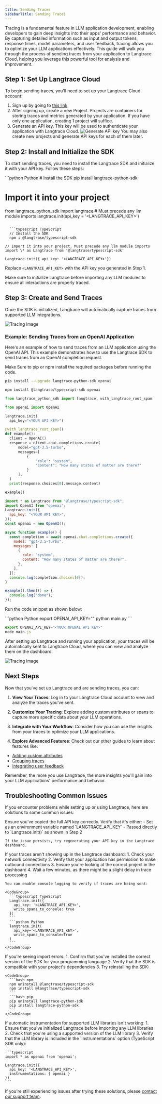 ```yaml
---
title: Sending Traces
sidebarTitle: Sending Traces
---
```


Tracing is a fundamental feature in LLM application development, enabling developers to gain deep insights into their apps' performance and behavior. By capturing detailed information such as input and output tokens, response times, model parameters, and user feedback, tracing allows you to optimize your LLM applications effectively. This guide will walk you through the process of sending traces from your application to Langtrace Cloud, helping you leverage this powerful tool for analysis and improvement.

## Step 1: Set Up Langtrace Cloud

To begin sending traces, you'll need to set up your Langtrace Cloud account:

1. Sign up by going to [this link](https://langtrace.ai/signup).
2. After signing up, create a new Project. Projects are containers for storing traces and metrics generated by your application. If you have only one application, creating 1 project will suffice.
3. Generate an API key. This key will be used to authenticate your application with Langtrace Cloud.
   ![Generate API key](/images/SCR-20240402-kvdo.png)
   <Tip>
     You may also create new projects and generate API keys for each of them
     later.
   </Tip>

## Step 2: Install and Initialize the SDK

To start sending traces, you need to install the Langtrace SDK and initialize it with your API key. Follow these steps:

<CodeGroup>
  ```python Python
# Install the SDK
pip install langtrace-python-sdk

# Import it into your project

from langtrace_python_sdk import langtrace # Must precede any llm module imports
langtrace.init(api_key = '<LANGTRACE_API_KEY>')

````

  ```typescript TypeScript
  // Install the SDK
  npm i @langtrase/typescript-sdk

// Import it into your project. Must precede any llm module imports
import \* as Langtrace from '@langtrase/typescript-sdk'

Langtrace.init({ api_key: '<LANGTRACE_API_KEY>'})

````

</CodeGroup>

Replace `<LANGTRACE_API_KEY>` with the API key you generated in Step 1.

<Tip>
  Make sure to initialize Langtrace before importing any LLM modules to ensure
  all interactions are properly traced.
</Tip>

## Step 3: Create and Send Traces

Once the SDK is initialized, Langtrace will automatically capture traces from supported LLM integrations.

![Tracing Image](/images/tracesoverview.png)

### Example: Sending Traces from an OpenAI Application

Here's an example of how to send traces from an LLM application using the OpenAI API. This example demonstrates how to use the Langtrace SDK to send traces from an OpenAI completion request.

<Info> 
Make Sure to pip or npm install the required packages before running the code.

```bash
pip install --upgrade langtrace-python-sdk openai
```

```bash
npm install @langtrase/typescript-sdk openai
```

</Info>

<CodeGroup>

```python Python
from langtrace_python_sdk import langtrace, with_langtrace_root_span

from openai import OpenAI

langtrace.init(
  api_key="<YOUR API KEY>")

@with_langtrace_root_span()
def example():
  client = OpenAI()
  response = client.chat.completions.create(
      model="gpt-3.5-turbo",
      messages=[
          {
              "role": "system",
              "content": "How many states of matter are there?"
          }
      ],
  )
  print(response.choices[0].message.content)

example()
```

```javascript Javascript
import * as Langtrace from "@langtrase/typescript-sdk";
import OpenAI from "openai";
Langtrace.init({
  api_key: "<YOUR API KEY>",
});
const openai = new OpenAI();

async function example() {
  const completion = await openai.chat.completions.create({
    model: "gpt-3.5-turbo",
    messages: [
      {
        role: "system",
        content: "How many states of matter are there?",
      },
    ],
  });
  console.log(completion.choices[0]);
}

example().then(() => {
  console.log("done");
});
```

</CodeGroup>

Run the code snippet as shown below:

<CodeGroup>
```python Python
export OPENAI_API_KEY="<YOUR OPENAI API KEY>"
python main.py
```

```javascript Typescript
export OPENAI_API_KEY="<YOUR OPENAI API KEY>"
node main.js
```

</CodeGroup>

After setting up Langtrace and running your application, your traces will be automatically sent to Langtrace Cloud, where you can view and analyze them on the dashboard.

![Tracing Image](/images/Xnapper-2024-06-27-22.57.40.png)

## Next Steps

Now that you've set up Langtrace and are sending traces, you can:

1. **View Your Traces**: Log in to your Langtrace Cloud account to view and analyze the traces you've sent.

2. **Customize Your Tracing**: Explore adding custom attributes or spans to capture more specific data about your LLM operations.

3. **Integrate with Your Workflow**: Consider how you can use the insights from your traces to optimize your LLM applications.

4. **Explore Advanced Features**: Check out our other guides to learn about features like:

- [Adding custom attributes](additional_attributes)
- [Grouping traces](grouptraces)
- [Integrating user feedback](traceuserfeedback)

<Tip>
  Remember, the more you use Langtrace, the more insights you'll gain into your
  LLM applications' performance and behavior.
</Tip>

## Troubleshooting Common Issues

If you encounter problems while setting up or using Langtrace, here are solutions to some common issues:

<AccordionGroup>
  <Accordion title="API Key Not Recognized">
    Ensure you've copied the full API key correctly. Verify that it's either:
    - Set as an environment variable named `LANGTRACE_API_KEY`
    - Passed directly to `Langtrace.init()` as shown in Step 2

    If the issue persists, try regenerating your API key in the Langtrace dashboard.

  </Accordion>

  <Accordion title="Traces Not Appearing in Dashboard">
    If your traces aren't showing up in the Langtrace dashboard:
    1. Check your network connectivity
    2. Verify that your application has permission to make outbound connections
    3. Ensure you're looking at the correct project in the dashboard
    4. Wait a few minutes, as there might be a slight delay in trace processing

    You can enable console logging to verify if traces are being sent:

    <CodeGroup>
      ```typescript TypeScript
      Langtrace.init({
        api_key: '<LANGTRACE_API_KEY>',
        write_spans_to_console: true
      })
      ```
      ```python Python
      langtrace.init(
        api_key='<LANGTRACE_API_KEY>',
        write_spans_to_console=True
      )
      ```
    </CodeGroup>

  </Accordion>

  <Accordion title="SDK Import Errors">
    If you're seeing import errors:
    1. Confirm that you've installed the correct version of the SDK for your programming language
    2. Verify that the SDK is compatible with your project's dependencies
    3. Try reinstalling the SDK:

    <CodeGroup>
      ```bash npm
      npm uninstall @langtrase/typescript-sdk
      npm install @langtrase/typescript-sdk
      ```
      ```bash pip
      pip uninstall langtrace-python-sdk
      pip install langtrace-python-sdk
      ```
    </CodeGroup>

  </Accordion>

  <Accordion title="Automatic Instrumentation Not Working">
    If automatic instrumentation for supported LLM libraries isn't working:
    1. Ensure that you've initialized Langtrace before importing any LLM libraries
    2. Check that you're using a supported version of the LLM library
    3. Verify that the LLM library is included in the `instrumentations` option (TypeScript SDK only):

    ```typescript
    import * as openai from 'openai';

    Langtrace.init({
      api_key: '<LANGTRACE_API_KEY>',
      instrumentations: { openai }
    })
    ```

  </Accordion>
</AccordionGroup>

If you're still experiencing issues after trying these solutions, please [contact our support team](support@langtrace.ai).
